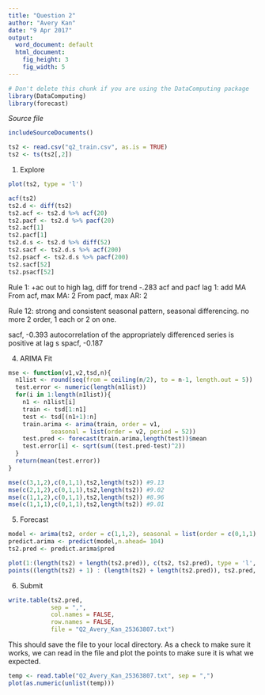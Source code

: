 ```yaml
---
title: "Question 2"
author: "Avery Kan"
date: "9 Apr 2017"
output:
  word_document: default
  html_document:
    fig_height: 3
    fig_width: 5
---
```

<!-- Don't edit in between this line and the one below -->
```r
# Don't delete this chunk if you are using the DataComputing package
library(DataComputing)
library(forecast)
```
*Source file* 
```r
includeSourceDocuments()
```
<!-- Don't edit the material above this line -->
```r
ts2 <- read.csv("q2_train.csv", as.is = TRUE)
ts2 <- ts(ts2[,2])
```


1. Explore
```r
plot(ts2, type = 'l')
```


```r
acf(ts2)
ts2.d <- diff(ts2)
ts2.acf <- ts2.d %>% acf(20) 
ts2.pacf <- ts2.d %>% pacf(20)
ts2.acf[1]
ts2.pacf[1]
ts2.d.s <- ts2.d %>% diff(52)
ts2.sacf <- ts2.d.s %>% acf(200)
ts2.psacf <- ts2.d.s %>% pacf(200)
ts2.sacf[52] 
ts2.psacf[52]
```
Rule 1: +ac out to high lag, diff for trend
-.283 acf and pacf lag 1: add MA
From acf, max MA: 2
From pacf, max AR: 2

Rule 12:  strong and consistent seasonal pattern,  seasonal differencing. no more 2 order, 1 each or 2 on one.

sacf, -0.393  autocorrelation of the appropriately differenced series is positive at lag s 
spacf, -0.187


4. ARIMA Fit

```r
mse <- function(v1,v2,tsd,n){
  n1list <- round(seq(from = ceiling(n/2), to = n-1, length.out = 5))
  test.error <- numeric(length(n1list))
  for(i in 1:length(n1list)){
    n1 <- n1list[i]
    train <- tsd[1:n1]
    test <- tsd[(n1+1):n]
    train.arima <- arima(train, order = v1, 
            seasonal = list(order = v2, period = 52)) 
    test.pred <- forecast(train.arima,length(test))$mean
    test.error[i] <- sqrt(sum((test.pred-test)^2))
  }
  return(mean(test.error))
}
```

```r
mse(c(3,1,2),c(0,1,1),ts2,length(ts2)) #9.13
mse(c(2,1,2),c(0,1,1),ts2,length(ts2)) #9.02
mse(c(1,1,2),c(0,1,1),ts2,length(ts2)) #8.96
mse(c(1,1,1),c(0,1,1),ts2,length(ts2)) #9.01

```


5. Forecast

```r
model <- arima(ts2, order = c(1,1,2), seasonal = list(order = c(0,1,1), period = 52))
predict.arima <- predict(model,n.ahead= 104)
ts2.pred <- predict.arima$pred

```


```r
plot(1:(length(ts2) + length(ts2.pred)), c(ts2, ts2.pred), type = 'l', col = 1)
points((length(ts2) + 1) : (length(ts2) + length(ts2.pred)), ts2.pred, type = 'l', col = 2)
```



6. Submit
```r
write.table(ts2.pred,
            sep = ",",
            col.names = FALSE,
            row.names = FALSE,
            file = "Q2_Avery_Kan_25363807.txt")

```

This should save the file to your local directory. As a check to make sure it works, we can read in the file and plot the points to make sure it is what we expected.

```r
temp <- read.table("Q2_Avery_Kan_25363807.txt", sep = ",")
plot(as.numeric(unlist(temp)))
```


